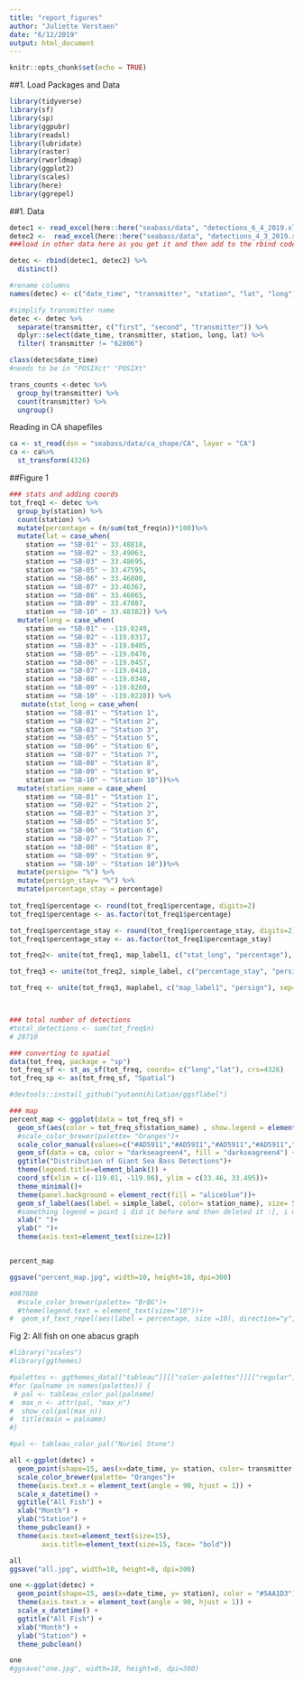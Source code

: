 ```yaml
---
title: "report_figures"
author: "Juliette Verstaen"
date: "6/12/2019"
output: html_document
---
```


```r
knitr::opts_chunk$set(echo = TRUE)
```


##1. Load Packages and Data
```r
library(tidyverse)
library(sf)
library(sp)
library(ggpubr)
library(readxl)
library(lubridate)
library(raster)
library(rworldmap)
library(ggplot2)
library(scales) 
library(here)
library(ggrepel)

```



##1. Data
```r

detec1 <- read_excel(here::here("seabass/data", "detections_6_4_2019.xls"))
detec2 <-  read_excel(here::here("seabass/data", "detections_4_3_2019.xls"))
###load in other data here as you get it and then add to the rbind code

detec <- rbind(detec1, detec2) %>%
  distinct()

#rename columns
names(detec) <- c("date_time", "transmitter", "station", "lat", "long")

#simplify transmitter name
detec <- detec %>%
  separate(transmitter, c("first", "second", "transmitter")) %>%
  dplyr::select(date_time, transmitter, station, long, lat) %>%
  filter( transmitter != "62806")

class(detec$date_time)
#needs to be in "POSIXct" "POSIXt" 

trans_counts <-detec %>%
  group_by(transmitter) %>%
  count(transmitter) %>%
  ungroup()

```

Reading in CA shapefiles
```r

ca <- st_read(dsn = "seabass/data/ca_shape/CA", layer = "CA")
ca <- ca%>% 
  st_transform(4326)

```


##Figure 1
```r

### stats and adding coords
tot_freq1 <- detec %>%
  group_by(station) %>%
  count(station) %>%
  mutate(percentage = (n/sum(tot_freq$n))*100)%>%
  mutate(lat = case_when(
    station == "SB-01" ~ 33.48818, 
    station == "SB-02" ~ 33.49063,
    station == "SB-03" ~ 33.48695, 
    station == "SB-05" ~ 33.47595,
    station == "SB-06" ~ 33.46800,
    station == "SB-07" ~ 33.46367,
    station == "SB-08" ~ 33.46065,
    station == "SB-09" ~ 33.47087,
    station == "SB-10" ~ 33.48382)) %>%
  mutate(long = case_when(
    station == "SB-01" ~ -119.0249, 
    station == "SB-02" ~ -119.0317,
    station == "SB-03" ~ -119.0405, 
    station == "SB-05" ~ -119.0476,
    station == "SB-06" ~ -119.0457,
    station == "SB-07" ~ -119.0418,
    station == "SB-08" ~ -119.0348,
    station == "SB-09" ~ -119.0260,
    station == "SB-10" ~ -119.0228)) %>%
   mutate(stat_long = case_when(
    station == "SB-01" ~ "Station 1", 
    station == "SB-02" ~ "Station 2",
    station == "SB-03" ~ "Station 3", 
    station == "SB-05" ~ "Station 5",
    station == "SB-06" ~ "Station 6",
    station == "SB-07" ~ "Station 7",
    station == "SB-08" ~ "Station 8",
    station == "SB-09" ~ "Station 9",
    station == "SB-10" ~ "Station 10"))%>%
  mutate(station_name = case_when(
    station == "SB-01" ~ "Station 1", 
    station == "SB-02" ~ "Station 2",
    station == "SB-03" ~ "Station 3", 
    station == "SB-05" ~ "Station 5",
    station == "SB-06" ~ "Station 6",
    station == "SB-07" ~ "Station 7",
    station == "SB-08" ~ "Station 8",
    station == "SB-09" ~ "Station 9",
    station == "SB-10" ~ "Station 10"))%>%
  mutate(persign= "%") %>%
  mutate(persign_stay= "%") %>%
  mutate(percentage_stay = percentage)
  
tot_freq1$percentage <- round(tot_freq1$percentage, digits=2)
tot_freq1$percentage <- as.factor(tot_freq1$percentage)

tot_freq1$percentage_stay <- round(tot_freq1$percentage_stay, digits=2)
tot_freq1$percentage_stay <- as.factor(tot_freq1$percentage_stay)

tot_freq2<- unite(tot_freq1, map_label1, c("stat_long", "percentage"), sep = ": ")

tot_freq3 <- unite(tot_freq2, simple_label, c("percentage_stay", "persign_stay"), sep = "")

tot_freq <- unite(tot_freq3, maplabel, c("map_label1", "persign"), sep="")



### total number of detections
#total_detections <- sum(tot_freq$n)
# 28710

### converting to spatial
data(tot_freq, package = "sp")
tot_freq_sf <- st_as_sf(tot_freq, coords= c("long","lat"), crs=4326)
tot_freq_sp <- as(tot_freq_sf, "Spatial")

#devtools::install_github("yutannihilation/ggsflabel")

### map
percent_map <- ggplot(data = tot_freq_sf) +
  geom_sf(aes(color = tot_freq_sf$station_name) , show.legend = element_blank())+
  #scale_color_brewer(palette= "Oranges")+
  scale_color_manual(values=c("#AD5911","#AD5911","#AD5911","#AD5911","#AD5911","#AD5911","#AD5911","#AD5911","#AD5911"))+
  geom_sf(data = ca, color = "darkseagreen4", fill = "darkseagreen4") +
  ggtitle("Distribution of Giant Sea Bass Detections")+
  theme(legend.title=element_blank()) +
  coord_sf(xlim = c(-119.01, -119.06), ylim = c(33.46, 33.495))+
  theme_minimal()+
  theme(panel.background = element_rect(fill = "aliceblue"))+
  geom_sf_label(aes(label = simple_label, color= station_name), size= 5)+
  #something legend = point i did it before and then deleted it :[, i would recognize it if i saw it
  xlab(" ")+
  ylab(" ")+ 
  theme(axis.text=element_text(size=12))


percent_map

ggsave("percent_map.jpg", width=10, height=10, dpi=300)

#087680
  #scale_color_brewer(palette= "BrBG")+
  #theme(legend.text = element_text(size="10"))+
#  geom_sf_text_repel(aes(label = percentage, size =10), direction="y", nudge_x=0.05, show.legend=FALSE)+ this function doesnt exist yet but should be coming out soon

```


Fig 2: All fish on one abacus graph
```r
#library("scales")
#library(ggthemes)

#palettes <- ggthemes_data[["tableau"]][["color-palettes"]][["regular"]]
#for (palname in names(palettes)) {
 # pal <- tableau_color_pal(palname)
#  max_n <- attr(pal, "max_n")
#  show_col(pal(max_n))
#  title(main = palname)
#}

#pal <- tableau_color_pal("Nuriel Stone")

all <-ggplot(detec) +
  geom_point(shape=15, aes(x=date_time, y= station, color= transmitter )) +
  scale_color_brewer(palette= "Oranges")+
  theme(axis.text.x = element_text(angle = 90, hjust = 1)) +
  scale_x_datetime() +
  ggtitle("All Fish") +
  xlab("Month") +
  ylab("Station") +
  theme_pubclean() +
  theme(axis.text=element_text(size=15),
        axis.title=element_text(size=15, face= "bold"))

all
ggsave("all.jpg", width=10, height=8, dpi=300)

one <-ggplot(detec) +
  geom_point(shape=15, aes(x=date_time, y= station), color = "#5AA1D3") +
  theme(axis.text.x = element_text(angle = 90, hjust = 1)) +
  scale_x_datetime() +
  ggtitle("All Fish") +
  xlab("Month") +
  ylab("Station") +
  theme_pubclean()

one
#ggsave("one.jpg", width=10, height=6, dpi=300)

```




















